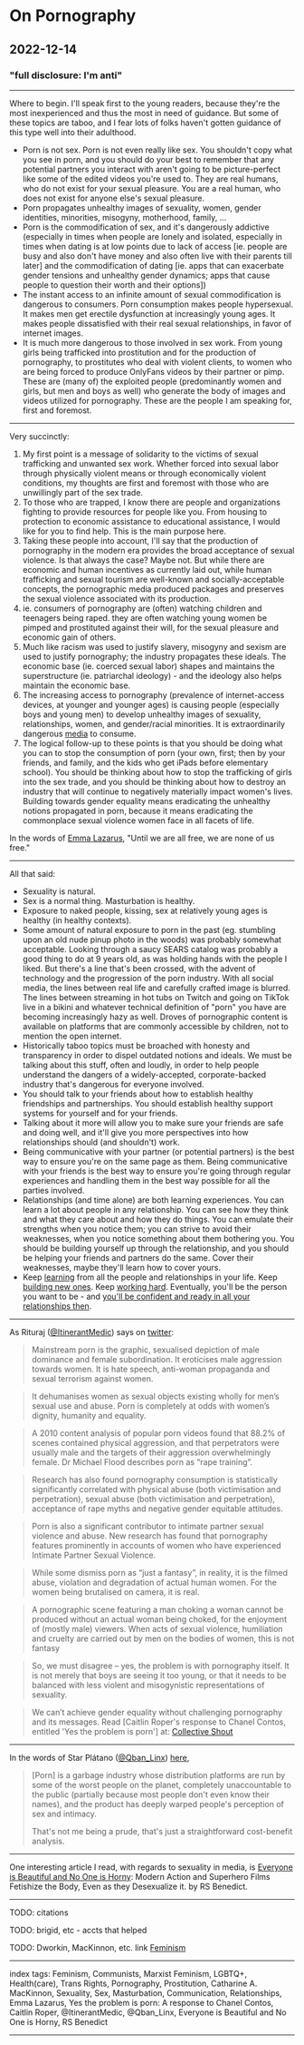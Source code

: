 # On Pornography

## 2022-12-14

### "full disclosure: I'm anti"

---

Where to begin. I'll speak first to the young readers, because they're the most inexperienced and thus the most in need of guidance. But some of these topics are taboo, and I fear lots of folks haven't gotten guidance of this type well into their adulthood.

- Porn is not sex. Porn is not even really like sex. You shouldn't copy what you see in porn, and you should do your best to remember that any potential partners you interact with aren't going to be picture-perfect like some of the edited videos you're used to. They are real humans, who do not exist for your sexual pleasure. You are a real human, who does not exist for anyone else's sexual pleasure.
- Porn propagates unhealthy images of sexuality, women, gender identities, minorities, misogyny, motherhood, family, ...
- Porn is the commodification of sex, and it's dangerously addictive (especially in times when people are lonely and isolated, especially in times when dating is at low points due to lack of access [ie. people are busy and also don't have money and also often live with their parents till later] and the commodification of dating [ie. apps that can exacerbate gender tensions and unhealthy gender dynamics; apps that cause people to question their worth and their options])
- The instant access to an infinite amount of sexual commodification is dangerous to consumers. Porn consumption makes people hypersexual. It makes men get erectile dysfunction at increasingly young ages. It makes people dissatisfied with their real sexual relationships, in favor of internet images.
- It is much more dangerous to those involved in sex work. From young girls being trafficked into prostitution and for the production of pornography, to prostitutes who deal with violent clients, to women who are being forced to produce OnlyFans videos by their partner or pimp. These are (many of) the exploited people (predominantly women and girls, but men and boys as well) who generate the body of images and videos utilized for pornography. These are the people I am speaking for, first and foremost.

---

Very succinctly:

1) My first point is a message of solidarity to the victims of sexual trafficking and unwanted sex work. Whether forced into sexual labor through physically violent means or through economically violent conditions, my thoughts are first and foremost with those who are unwillingly part of the sex trade.
2) To those who are trapped, I know there are people and organizations fighting to provide resources for people like you. From housing to protection to economic assistance to educational assistance, I would like for you to find help. This is the main purpose here.
3) Taking these people into account, I'll say that the production of pornography in the modern era provides the broad acceptance of sexual violence. Is that always the case? Maybe not. But while there are economic and human incentives as currently laid out, while human trafficking and sexual tourism are well-known and socially-acceptable concepts, the pornographic media produced packages and preserves the sexual violence associated with its production.
4) ie. consumers of pornography are (often) watching children and teenagers being raped. they are often watching young women be pimped and prostituted against their will, for the sexual pleasure and economic gain of others.
5) Much like racism was used to justify slavery, misogyny and sexism are used to justify pornography; the industry propagates these ideals. The economic base (ie. coerced sexual labor) shapes and maintains the superstructure (ie. patriarchal ideology) - and the ideology also helps maintain the economic base. 
6) The increasing access to pornography (prevalence of internet-access devices, at younger and younger ages) is causing people (especially boys and young men) to develop unhealthy images of sexuality, relationships, women, and gender/racial minorities. It is extraordinarily dangerous [media](/posts/on-media) to consume.
7) The logical follow-up to these points is that you should be doing what you can to stop the consumption of porn (your own, first; then by your friends, and family, and the kids who get iPads before elementary school). You should be thinking about how to stop the trafficking of girls into the sex trade, and you should be thinking about how to destroy an industry that will continue to negatively materially impact women's lives. Building towards gender equality means eradicating the unhealthy notions propagated in porn, because it means eradicating the commonplace sexual violence women face in all facets of life.

In the words of [Emma Lazarus](https://en.wikipedia.org/wiki/Emma_Lazarus), "Until we are all free, we are none of us free."

---

All that said:
- Sexuality is natural.
- Sex is a normal thing. Masturbation is healthy.
- Exposure to naked people, kissing, sex at relatively young ages is healthy (in healthy contexts).
- Some amount of natural exposure to porn in the past (eg. stumbling upon an old nude pinup photo in the woods) was probably somewhat acceptable. Looking through a saucy SEARS catalog was probably a good thing to do at 9 years old, as was holding hands with the people I liked. But there's a line that's been crossed, with the advent of technology and the progression of the porn industry. With all social media, the lines between real life and carefully crafted image is blurred. The lines between streaming in hot tubs on Twitch and going on TikTok live in a bikini and whatever technical definition of "porn" you have are becoming increasingly hazy as well. Droves of pornographic content is available on platforms that are commonly accessible by children, not to mention the open internet.
- Historically taboo topics must be broached with honesty and transparency in order to dispel outdated notions and ideals. We must be talking about this stuff, often and loudly, in order to help people understand the dangers of a widely-accepted, corporate-backed industry that's dangerous for everyone involved.
- You should talk to your friends about how to establish healthy friendships and partnerships. You should establish healthy support systems for yourself and for your friends.
- Talking about it more will allow you to make sure your friends are safe and doing well, and it'll give you more perspectives into how relationships should (and shouldn't) work.
- Being communicative with your partner (or potential partners) is the best way to ensure you're on the same page as them. Being communicative with your friends is the best way to ensure you're going through regular experiences and handling them in the best way possible for all the parties involved.
- Relationships (and time alone) are both learning experiences. You can learn a lot about people in any relationship. You can see how they think and what they care about and how they do things. You can emulate their strengths when you notice them; you can strive to avoid their weaknesses, when you notice something about them bothering you. You should be building yourself up through the relationship, and you should be helping your friends and partners do the same. Cover their weaknesses, maybe they'll learn how to cover yours.
- Keep [learning](/posts/on-learning) from all the people and relationships in your life. Keep [building new ones](/posts/on-uniting). Keep [working hard](/posts/on-organizing). Eventually, you'll be the person you want to be - and [you'll be confident and ready in all your relationships then](/posts/on-meditations).

---

As Rituraj ([@ItinerantMedic](https://twitter.com/ItinerantMedic)) says on [twitter](https://twitter.com/ItinerantMedic/status/1585452854000889856):

> Mainstream porn is the graphic, sexualised depiction of male dominance and female subordination. It eroticises male aggression towards women. It is hate speech, anti-woman propaganda and sexual terrorism against women.

> It dehumanises women as sexual objects existing wholly for men’s sexual use and abuse. Porn is completely at odds with women’s dignity, humanity and equality.

> A 2010 content analysis of popular porn videos found that 88.2% of scenes contained physical aggression, and that perpetrators were usually male and the targets of their aggression overwhelmingly female. Dr Michael Flood describes porn as “rape training”.

> Research has also found pornography consumption is statistically significantly correlated with physical abuse (both victimisation and perpetration), sexual abuse (both victimisation and perpetration), acceptance of rape myths and negative gender equitable attitudes.

> Porn is also a significant contributor to intimate partner sexual violence and abuse. New research has found that pornography features prominently in accounts of women who have experienced Intimate Partner Sexual Violence.

> While some dismiss porn as “just a fantasy”, in reality, it is the filmed abuse, violation and degradation of actual human women. For the women being brutalised on camera, it is real.

> A pornographic scene featuring a man choking a woman cannot be produced without an actual woman being choked, for the enjoyment of (mostly male) viewers. When acts of sexual violence, humiliation and cruelty are carried out by men on the bodies of women, this is not fantasy

> So, we must disagree – yes, the problem is with pornography itself. It is not merely that boys are seeing it too young, or that it needs to be balanced with less violent and misogynistic representations of sexuality.

> We can’t achieve gender equality without challenging pornography and its messages. Read [Caitlin Roper's response to Chanel Contos, entitled 'Yes the problem is porn'] at: [Collective Shout](https://www.collectiveshout.org/response_to_chanel_contos)

---

In the words of Star Plátano ([@Qban_Linx](https://twitter.com/Qban_Linx)) [here](https://twitter.com/Qban_Linx/status/1584890802378919936),

> [Porn] is a garbage industry whose distribution platforms are run by some of the worst people on the planet, completely unaccountable to the public (partially because most people don't even know their names), and the product has deeply warped people's perception of sex and intimacy.
>
> That's not me being a prude, that's just a straightforward cost-benefit analysis.

---

One interesting article I read, with regards to sexuality in media, is [Everyone is Beautiful and No One is Horny](https://bloodknife.com/everyone-beautiful-no-one-horny/): Modern Action and Superhero Films Fetishize the Body, Even as they Desexualize it. by RS Benedict.

---

TODO: citations

TODO: brigid, etc - accts that helped

TODO: Dworkin, MacKinnon, etc. link [Feminism](/posts/on-feminism)

---

index tags: Feminism, Communists, Marxist Feminism, LGBTQ+, Health(care), Trans Rights, Pornography, Prostitution, Catharine A. MacKinnon, Sexuality, Sex, Masturbation, Communication, Relationships, Emma Lazarus, Yes the problem is porn: A response to Chanel Contos, Caitlin Roper, @ItinerantMedic, @Qban_Linx, Everyone is Beautiful and No One is Horny, RS Benedict

---
